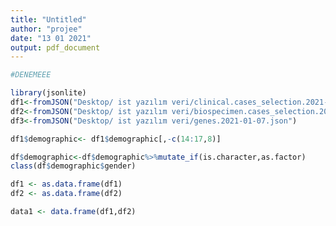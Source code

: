 ```yaml
---
title: "Untitled"
author: "projee"
date: "13 01 2021"
output: pdf_document
---
```


```r
#DENEMEEE
```



```r
library(jsonlite)
df1<-fromJSON("Desktop/ ist yazılım veri/clinical.cases_selection.2021-01-07.json")
df2<-fromJSON("Desktop/ ist yazılım veri/biospecimen.cases_selection.2021-01-07.json")
df3<-fromJSON("Desktop/ ist yazılım veri/genes.2021-01-07.json")

```

```r
df1$demographic<- df1$demographic[,-c(14:17,8)]
```

```r
df$demographic<-df$demographic%>%mutate_if(is.character,as.factor)
class(df$demographic$gender)
```



```r
df1 <- as.data.frame(df1)
df2 <- as.data.frame(df2)

data1 <- data.frame(df1,df2)
```















